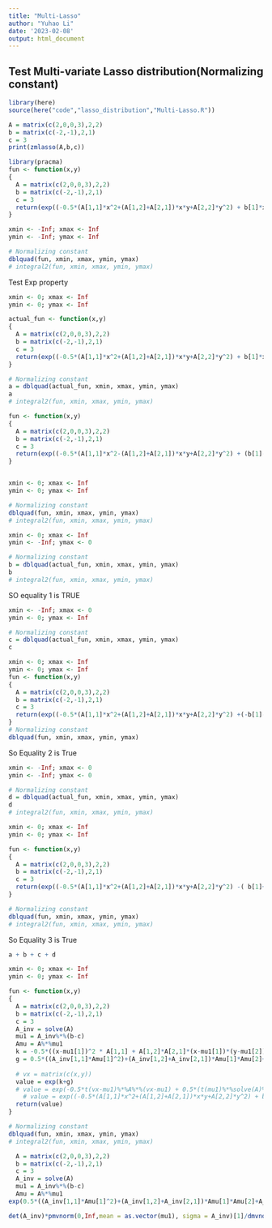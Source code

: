 ```yaml
---
title: "Multi-Lasso"
author: "Yuhao Li"
date: '2023-02-08'
output: html_document
---
```



## Test Multi-variate Lasso distribution(Normalizing constant)
```r
library(here)
source(here("code","lasso_distribution","Multi-Lasso.R")) 

A = matrix(c(2,0,0,3),2,2)
b = matrix(c(-2,-1),2,1)
c = 3
print(zmlasso(A,b,c))

```

```r
library(pracma)
fun <- function(x,y)
{
  A = matrix(c(2,0,0,3),2,2)
  b = matrix(c(-2,-1),2,1)
  c = 3
  return(exp((-0.5*(A[1,1]*x^2+(A[1,2]+A[2,1])*x*y+A[2,2]*y^2) + b[1]*x + b[2]*y -  c*abs(x)-c*(abs(y)))))
}
```


```r
xmin <- -Inf; xmax <- Inf
ymin <- -Inf; ymax <- Inf

# Normalizing constant
dblquad(fun, xmin, xmax, ymin, ymax)
# integral2(fun, xmin, xmax, ymin, ymax)
```












Test Exp property


```r
xmin <- 0; xmax <- Inf
ymin <- 0; ymax <- Inf

actual_fun <- function(x,y)
{
  A = matrix(c(2,0,0,3),2,2)
  b = matrix(c(-2,-1),2,1)
  c = 3
  return(exp((-0.5*(A[1,1]*x^2+(A[1,2]+A[2,1])*x*y+A[2,2]*y^2) + b[1]*x + b[2]*y -  c*abs(x)-c*abs(y))))
}

# Normalizing constant
a = dblquad(actual_fun, xmin, xmax, ymin, ymax)
a
# integral2(fun, xmin, xmax, ymin, ymax)
```




```r
fun <- function(x,y)
{
  A = matrix(c(2,0,0,3),2,2)
  b = matrix(c(-2,-1),2,1)
  c = 3
  return(exp((-0.5*(A[1,1]*x^2-(A[1,2]+A[2,1])*x*y+A[2,2]*y^2) + (b[1]-c)*x +(-b[2]-c)*y)))
}


xmin <- 0; xmax <- Inf
ymin <- 0; ymax <- Inf

# Normalizing constant
dblquad(fun, xmin, xmax, ymin, ymax)
# integral2(fun, xmin, xmax, ymin, ymax)
```



```r
xmin <- 0; xmax <- Inf
ymin <- -Inf; ymax <- 0

# Normalizing constant
b = dblquad(actual_fun, xmin, xmax, ymin, ymax)
b
# integral2(fun, xmin, xmax, ymin, ymax)
```
SO equality 1 is TRUE



```r
xmin <- -Inf; xmax <- 0
ymin <- 0; ymax <- Inf

# Normalizing constant
c = dblquad(actual_fun, xmin, xmax, ymin, ymax)
c
```


```r
xmin <- 0; xmax <- Inf
ymin <- 0; ymax <- Inf
fun <- function(x,y)
{
  A = matrix(c(2,0,0,3),2,2)
  b = matrix(c(-2,-1),2,1)
  c = 3
  return(exp((-0.5*(A[1,1]*x^2+(A[1,2]+A[2,1])*x*y+A[2,2]*y^2) +(-b[1]-c)*x +(b[2]-c)*y)))
}
# Normalizing constant
dblquad(fun, xmin, xmax, ymin, ymax)

```
So Equality 2 is True




```r
xmin <- -Inf; xmax <- 0
ymin <- -Inf; ymax <- 0

# Normalizing constant
d = dblquad(actual_fun, xmin, xmax, ymin, ymax)
d
# integral2(fun, xmin, xmax, ymin, ymax)
```


```r
xmin <- 0; xmax <- Inf
ymin <- 0; ymax <- Inf

fun <- function(x,y)
{
  A = matrix(c(2,0,0,3),2,2)
  b = matrix(c(-2,-1),2,1)
  c = 3
  return(exp((-0.5*(A[1,1]*x^2+(A[1,2]+A[2,1])*x*y+A[2,2]*y^2) -( b[1]+c)*x -(b[2]+c)*y)))
}

# Normalizing constant
dblquad(fun, xmin, xmax, ymin, ymax)
# integral2(fun, xmin, xmax, ymin, ymax)
```
So Equality 3 is True

```r
a + b + c + d
```





```r
xmin <- 0; xmax <- Inf
ymin <- 0; ymax <- Inf

fun <- function(x,y)
{
  A = matrix(c(2,0,0,3),2,2)
  b = matrix(c(-2,-1),2,1)
  c = 3
  A_inv = solve(A)
  mu1 = A_inv%*%(b-c)
  Amu = A%*%mu1
  k = -0.5*((x-mu1[1])^2 * A[1,1] + A[1,2]*A[2,1]*(x-mu1[1])*(y-mu1[2]) + (y-mu1[2])^2*A[2,2])
  g = 0.5*((A_inv[1,1]*Amu[1]^2)+(A_inv[1,2]+A_inv[2,1])*Amu[1]*Amu[2]+A_inv[2,2]*Amu[2]^2)
  
  # vx = matrix(c(x,y))
  value = exp(k+g)
  # value = exp(-0.5*t(vx-mu1)%*%A%*%(vx-mu1) + 0.5*(t(mu1)%*%solve(A)%*%mu1))
    # value = exp((-0.5*(A[1,1]*x^2+(A[1,2]+A[2,1])*x*y+A[2,2]*y^2) + b[1]*x + b[2]*y -  c*x-c*(y)))
  return(value)
}

# Normalizing constant
dblquad(fun, xmin, xmax, ymin, ymax)
# integral2(fun, xmin, xmax, ymin, ymax)
```

```r
  A = matrix(c(2,0,0,3),2,2)
  b = matrix(c(-2,-1),2,1)
  c = 3
  A_inv = solve(A)
  mu1 = A_inv%*%(b-c)
  Amu = A%*%mu1
exp(0.5*((A_inv[1,1]*Amu[1]^2)+(A_inv[1,2]+A_inv[2,1])*Amu[1]*Amu[2]+A_inv[2,2]*Amu[2]^2))*2*pi*sqrt(det(A_inv))*pmvnorm(0,Inf,mean = as.vector(mu1), sigma = A_inv)[1]

```
```r
det(A_inv)*pmvnorm(0,Inf,mean = as.vector(mu1), sigma = A_inv)[1]/dmvnorm(as.vector(A%*%mu1),sigma = A)
```




